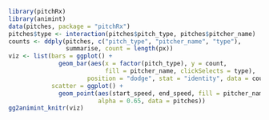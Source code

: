 ```{r dat, results='asis', echo=FALSE, message=FALSE, tidy=FALSE}
library(pitchRx)
library(animint)
data(pitches, package = "pitchRx")
pitches$type <- interaction(pitches$pitch_type, pitches$pitcher_name)
counts <- ddply(pitches, c("pitch_type", "pitcher_name", "type"), 
                summarise, count = length(px))
viz <- list(bars = ggplot() +
              geom_bar(aes(x = factor(pitch_type), y = count, 
                           fill = pitcher_name, clickSelects = type),
                      position = "dodge", stat = "identity", data = counts),
            scatter = ggplot() +
              geom_point(aes(start_speed, end_speed, fill = pitcher_name, showSelected = type),
                         alpha = 0.65, data = pitches))
gg2animint_knitr(viz)
```